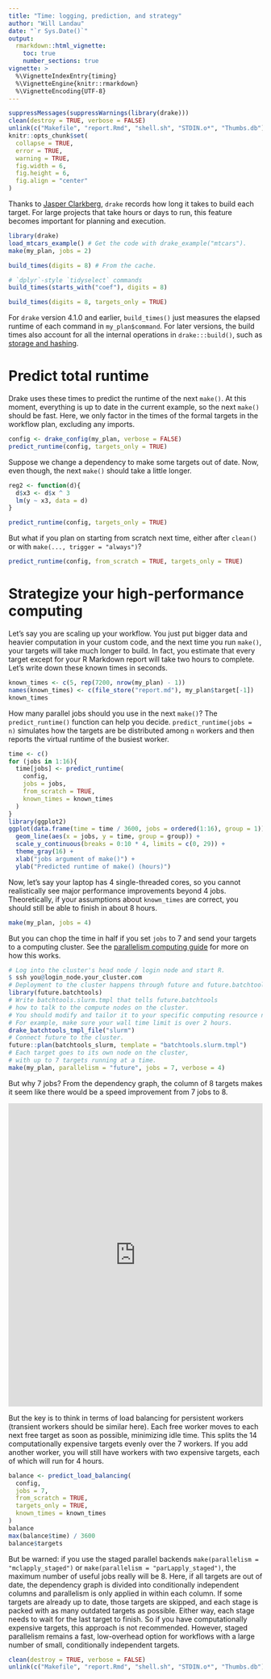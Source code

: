 ```yaml
---
title: "Time: logging, prediction, and strategy"
author: "Will Landau"
date: "`r Sys.Date()`"
output:
  rmarkdown::html_vignette:
    toc: true
    number_sections: true
vignette: >
  %\VignetteIndexEntry{timing}
  %\VignetteEngine{knitr::rmarkdown}
  %\VignetteEncoding{UTF-8}
---
```


```r
suppressMessages(suppressWarnings(library(drake)))
clean(destroy = TRUE, verbose = FALSE)
unlink(c("Makefile", "report.Rmd", "shell.sh", "STDIN.o*", "Thumbs.db"))
knitr::opts_chunk$set(
  collapse = TRUE,
  error = TRUE,
  warning = TRUE,
  fig.width = 6,
  fig.height = 6,
  fig.align = "center"
)
```

Thanks to [Jasper Clarkberg](https://github.com/dapperjapper), `drake` records how long it takes to build each target. For large projects that take hours or days to run, this feature becomes important for planning and execution.

```r
library(drake)
load_mtcars_example() # Get the code with drake_example("mtcars").
make(my_plan, jobs = 2)

build_times(digits = 8) # From the cache.

# `dplyr`-style `tidyselect` commands
build_times(starts_with("coef"), digits = 8)

build_times(digits = 8, targets_only = TRUE)
```

For `drake` version 4.1.0 and earlier, `build_times()` just measures the elapsed runtime of each command in `my_plan$command`. For later versions, the build times also account for all the internal operations in `drake:::build()`, such as [storage and hashing](https://github.com/ropensci/drake/blob/master/vignettes/storage.Rmd).

# Predict total runtime

Drake uses these times to predict the runtime of the next `make()`. At this moment, everything is up to date in the current example, so the next `make()` should be fast. Here, we only factor in the times of the formal targets in the workflow plan, excluding any imports.

```r
config <- drake_config(my_plan, verbose = FALSE)
predict_runtime(config, targets_only = TRUE)
```

Suppose we change a dependency to make some targets out of date. Now, even though, the next `make()` should take a little longer.

```r
reg2 <- function(d){
  d$x3 <- d$x ^ 3
  lm(y ~ x3, data = d)
}

predict_runtime(config, targets_only = TRUE)
```

But what if you plan on starting from scratch next time, either after `clean()` or with `make(..., trigger = "always")`?

```r
predict_runtime(config, from_scratch = TRUE, targets_only = TRUE)
```

# Strategize your high-performance computing

Let's say you are scaling up your workflow. You just put bigger data and heavier computation in your custom code, and the next time you run `make()`, your targets will take much longer to build. In fact, you estimate that every target except for your R Markdown report will take two hours to complete. Let's write down these known times in seconds.

```r
known_times <- c(5, rep(7200, nrow(my_plan) - 1))
names(known_times) <- c(file_store("report.md"), my_plan$target[-1])
known_times
```

How many parallel jobs should you use in the next `make()`? The `predict_runtime()` function can help you decide. `predict_runtime(jobs = n)` simulates how the targets are be distributed among `n` workers and then reports the virtual runtime of the busiest worker.

```r
time <- c()
for (jobs in 1:16){
  time[jobs] <- predict_runtime(
    config,
    jobs = jobs,
    from_scratch = TRUE,
    known_times = known_times
  )
}
library(ggplot2)
ggplot(data.frame(time = time / 3600, jobs = ordered(1:16), group = 1)) +
  geom_line(aes(x = jobs, y = time, group = group)) +
  scale_y_continuous(breaks = 0:10 * 4, limits = c(0, 29)) +
  theme_gray(16) +
  xlab("jobs argument of make()") +
  ylab("Predicted runtime of make() (hours)")
```

Now, let's say your laptop has 4 single-threaded cores, so you cannot realistically see major performance improvements beyond 4 jobs. Theoretically, if your assumptions about `known_times` are correct, you should still be able to finish in about 8 hours.

```r
make(my_plan, jobs = 4)
```

But you can chop the time in half if you set `jobs` to 7 and send your targets to a computing cluster. See the [parallelism computing guide](https://ropensci.github.io/drake/articles/parallelism.html) for more on how this works.

```r
# Log into the cluster's head node / login node and start R.
$ ssh you@login_node.your_cluster.com
# Deployment to the cluster happens through future and future.batchtools.
library(future.batchtools)
# Write batchtools.slurm.tmpl that tells future.batchtools
# how to talk to the compute nodes on the cluster.
# You should modify and tailor it to your specific computing resource needs.
# For example, make sure your wall time limit is over 2 hours.
drake_batchtools_tmpl_file("slurm")
# Connect future to the cluster.
future::plan(batchtools_slurm, template = "batchtools.slurm.tmpl")
# Each target goes to its own node on the cluster,
# with up to 7 targets running at a time.
make(my_plan, parallelism = "future", jobs = 7, verbose = 4)
```

But why 7 jobs? From the dependency graph, the column of 8 targets makes it seem like there would be a speed improvement from 7 jobs to 8.

<iframe
src = "https://ropensci.github.io/drake/images/outdated.html"
width = "100%" height = "600px" allowtransparency="true"
style="border: none; box-shadow: none">
</iframe>

But the key is to think in terms of load balancing for persistent workers (transient workers should be similar here). Each free worker moves to each next free target as soon as possible, minimizing idle time. This splits the 14 computationally expensive targets evenly over the 7 workers. If you add another worker, you will still have workers with two expensive targets, each of which will run for 4 hours.

```r
balance <- predict_load_balancing(
  config,
  jobs = 7,
  from_scratch = TRUE,
  targets_only = TRUE,
  known_times = known_times
)
balance
max(balance$time) / 3600
balance$targets
```

But be warned: if you use the staged parallel backends `make(parallelism = "mclapply_staged")` or `make(parallelism = "parLapply_staged")`, the maximum number of useful jobs really will be 8. Here, if all targets are out of date, the dependency graph is divided into conditionally independent columns and parallelism is only applied in within each column. If some targets are already up to date, those targets are skipped, and each stage is packed with as many outdated targets as possible. Either way, each stage needs to wait for the last target to finish. So if you have computationally expensive targets, this approach is not recommended. However, staged parallelism remains a fast, low-overhead option for workflows with a large number of small, conditionally independent targets.

```r
clean(destroy = TRUE, verbose = FALSE)
unlink(c("Makefile", "report.Rmd", "shell.sh", "STDIN.o*", "Thumbs.db"))
```
